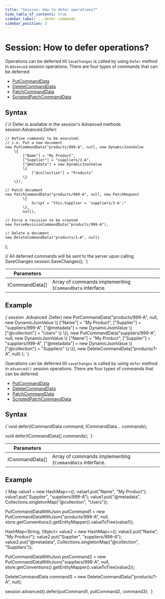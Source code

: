 ```yaml
---
title: "Session: How to defer operations?"
hide_table_of_contents: true
sidebar_label: ...defer commands
sidebar_position: 3
---
```





# Session: How to defer operations?
<LanguageSwitcher supportedLanguages={supportedLanguages} />
<LanguageContent language="csharp">


Operations can be deferred till `SaveChanges` is called by using `Defer` method in `Advanced` session operations. There are four types of commands that can be deferred:

- [PutCommandData](../../../glossary/put-command-data.mdx)
- [DeleteCommandData](../../../glossary/delete-command-data.mdx)
- [PatchCommandData](../../../glossary/patch-command-data.mdx)
- [ScriptedPatchCommandData](../../../glossary/scripted-patch-command-data.mdx)

## Syntax

<TabItem value="defer_1" label="defer_1">
<CodeBlock language="csharp">
{`// Defer is available in the session's Advanced methods 
session.Advanced.Defer(
    
    // Define commands to be executed:
    // i.e. Put a new document
    new PutCommandData("products/999-A", null, new DynamicJsonValue
        \{
            ["Name"] = "My Product",
            ["Supplier"] = "suppliers/1-A",
            ["@metadata"] = new DynamicJsonValue
            \{
                ["@collection"] = "Products"
            \}
        \}),
    
    // Patch document
    new PatchCommandData("products/999-A", null, new PatchRequest
            \{
                Script = "this.Supplier = 'suppliers/2-A';"
            \},
            null),
    
    // Force a revision to be created
    new ForceRevisionCommandData("products/999-A"),
    
    // Delete a document
    new DeleteCommandData("products/1-A", null)
);

// All deferred commands will be sent to the server upon calling SaveChanges
session.SaveChanges();
`}
</CodeBlock>
</TabItem>

| Parameters | | |
| ------------- | ------------- | ----- |
| ICommandData[] | Array of commands implementing `ICommandData` interface. |

## Example

<TabItem value="defer_2" label="defer_2">
<CodeBlock language="csharp">
{`session
    .Advanced
    .Defer(
        new PutCommandData("products/999-A", null, new DynamicJsonValue
        \{
            ["Name"] = "My Product",
            ["Supplier"] = "suppliers/999-A",
            ["@metadata"] = new DynamicJsonValue
            \{
                ["@collection"] = "Users"
            \}
        \}),
        new PutCommandData("suppliers/999-A", null, new DynamicJsonValue
        \{
            ["Name"] = "My Product",
            ["Supplier"] = "suppliers/999-A",
            ["@metadata"] = new DynamicJsonValue
            \{
                ["@collection"] = "Suppliers"
            \}
        \}),
        new DeleteCommandData("products/1-A", null)
    );
`}
</CodeBlock>
</TabItem>

</LanguageContent>
<LanguageContent language="java">


Operations can be deferred till `saveChanges` is called by using `defer` method in `advanced()` session operations. There are four types of commands that can be deferred:

- [PutCommandData](../../../glossary/put-command-data.mdx)
- [DeleteCommandData](../../../glossary/delete-command-data.mdx)
- [PatchCommandData](../../../glossary/patch-command-data.mdx)
- [ScriptedPatchCommandData](../../../glossary/scripted-patch-command-data.mdx)

## Syntax

<TabItem value="defer_1" label="defer_1">
<CodeBlock language="java">
{`void defer(ICommandData command, ICommandData... commands);

void defer(ICommandData[] commands);
`}
</CodeBlock>
</TabItem>

| Parameters | | |
| ------------- | ------------- | ----- |
| ICommandData[] | Array of commands implementing `ICommandData` interface. |

## Example

<TabItem value="defer_2" label="defer_2">
<CodeBlock language="java">
{`Map<String, Object> value1 = new HashMap<>();
value1.put("Name", "My Product");
value1.put("Supplier", "suppliers/999-A");
value1.put("@metadata", Collections.singletonMap("@collection", "Users"));

PutCommandDataWithJson putCommand1 =
    new PutCommandDataWithJson("products/999-A",
        null,
        store.getConventions().getEntityMapper().valueToTree(value1));

HashMap<String, Object> value2 = new HashMap<>();
value2.put("Name", "My Product");
value2.put("Supplier", "suppliers/999-A");
value2.put("@metadata", Collections.singletonMap("@collection", "Suppliers"));

PutCommandDataWithJson putCommand2 =
    new PutCommandDataWithJson("suppliers/999-A",
        null,
        store.getConventions().getEntityMapper().valueToTree(value2));

DeleteCommandData command3 = new DeleteCommandData("products/1-A", null);

session.advanced().defer(putCommand1, putCommand2, command3);
`}
</CodeBlock>
</TabItem>

</LanguageContent>

<!---

-->